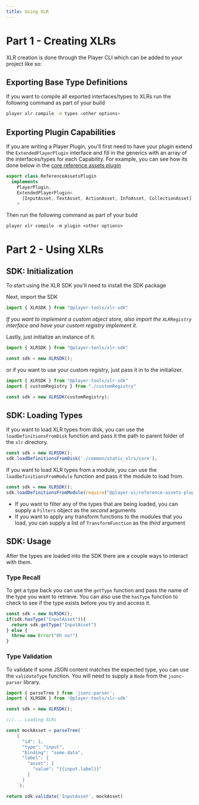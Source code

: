 ```yaml
---
title: Using XLR
---
```




# Part 1 - Creating XLRs

XLR creation is done through the Player CLI which can be added to your project like so:

<PackageManagers pkg="@player-tools/cli" />


## Exporting Base Type Definitions

If you want to compile all exported interfaces/types to XLRs run the following command as part of your build

```bash
player xlr compile -m types <other options>
```

## Exporting Plugin Capabilities

If you are writing a Player Plugin, you'll first need to have your plugin extend the `ExtendedPlayerPlugin` interface and fill in the generics with an array of the interfaces/types for each Capability. For example, you can see how its done below in the [core reference assets plugin](https://github.com/player-ui/player/blob/main/plugins/reference-assets/core/src/plugin.ts)

```typescript
export class ReferenceAssetsPlugin
  implements
    PlayerPlugin,
    ExtendedPlayerPlugin<
      [InputAsset, TextAsset, ActionAsset, InfoAsset, CollectionAsset]
    >
```

Then run the following command as part of your build

```shell
player xlr compile -m plugin <other options>
```

# Part 2 - Using XLRs 

## SDK: Initialization

To start using the XLR SDK you'll need to install the SDK package

<PackageManagers pkg="@player-tools/xlr-sdk" />

Next, import the SDK 

```typescript
import { XLRSDK } from "@player-tools/xlr-sdk"
```

_If you want to implement a custom object store, also import the `XLRRegistry` interface and have your custom registry implement it._

Lastly, just initialize an instance of it. 

```typescript
import { XLRSDK } from "@player-tools/xlr-sdk"

const sdk = new XLRSDK();
```

or if you want to use your custom registry, just pass it in to the initializer. 

```typescript
import { XLRSDK } from "@player-tools/xlr-sdk"
import { customRegistry } from "./customRegistry"

const sdk = new XLRSDK(customRegistry);
```

## SDK: Loading Types

If you want to load XLR types from disk, you can use the `loadDefinitionsFromDisk` function and pass it the path to parent folder of the `xlr` directory.

```typescript
const sdk = new XLRSDK();
sdk.loadDefinitionsFromDisk('./common/static_xlrs/core');
```

If you want to load XLR types from a module, you can use the `loadDefinitionsFromModule` function and pass it the module to load from.

```typescript
const sdk = new XLRSDK();
sdk.loadDefinitionsFromModule(require("@player-ui/reference-assets-plugin").path);
```

- If you want to filter any of the types that are being loaded, you can supply a `Filters` object as the *second* arguments
- If you want to apply any transform functions to the modules that you load, you can supply a list of `TransformFunction` as the *third* argument

## SDK: Usage

After the types are loaded into the SDK there are a couple ways to interact with them.

### Type Recall

To get a type back you can use the `getType` function and pass the name of the type you want to retrieve. You can also use the `hasType` function to check to see if the type exists before you try and access it. 

```typescript
const sdk = new XLRSDK();
if(sdk.hasType("InputAsset")){
  return sdk.getType("InputAsset")
} else {
  throw new Error("Oh no!")
}
```

### Type Validation

To validate if some JSON content matches the expected type, you can use the `validateType` function. You will need to supply a `Node` from the `jsonc-parser` library. 

```typescript
import { parseTree } from 'jsonc-parser';
import { XLRSDK } from '@player-tools/xlr-sdk'

const sdk = new XLRSDK();

///... Loading XLRs

const mockAsset = parseTree(`
    {
      "id": 1,
      "type": "input",
      "binding": "some.data",
      "label": {
        "asset": {
          "value": "{{input.label}}"
        }
      }
    `);

return sdk.validate('InputAsset', mockAsset)
```